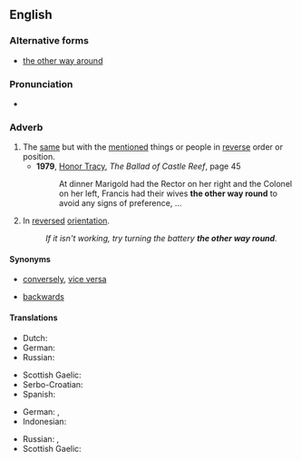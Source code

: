 {{was wotd|2008|July|8}}
==English==

===Alternative forms===
* [[the other way around]]

===Pronunciation===
* {{audio|en-us-the other way round.ogg|Audio (US)}}

===Adverb===
{{en-adv|head=the [[other]] [[way]] [[round]]|-}}

# The [[same]] but with the [[mention]]ed things or people in [[reverse]] order or position.
#* '''1979''', [[w:Honor Tracy|Honor Tracy]], ''The Ballad of Castle Reef'', page 45
#*: At dinner Marigold had the Rector on her right and the Colonel on her left, Francis had their wives '''the other way round''' to avoid any signs of preference, …
# In [[reversed]] [[orientation]].
#: ''If it isn't working, try turning the battery '''the other way round'''.''

====Synonyms====
* {{sense|same, but with mentioned things in reverse order}}  [[conversely]], [[vice versa]]
* {{sense|in reversed orientation}} [[backwards]]

====Translations====
{{trans-top|same but with mentioned things reversed}}
* Dutch: {{t+|nl|omgekeerd}}
* German: {{t+|de|umgekehrt}}
* Russian: {{t+|ru|наоборот|tr=naoborót}}
{{trans-mid}}
* Scottish Gaelic: {{t-|gd|air an rathad eile}}
* Serbo-Croatian: {{t|sh|obrnuto}}
* Spanish: {{t-|es|al revés}}
{{trans-bottom}}

{{trans-top|in reversed orientation}}
* German: {{t-|de|andersherum}}, {{t-|de|andersrum}}
* Indonesian: {{t+|id|terbalik}}
{{trans-mid}}
* Russian: {{t+|ru|назад|tr=nazád}}, {{t+|ru|задом наперёд}}
* Scottish Gaelic: {{t-|gd|air an rathad eile}}
{{trans-bottom}}